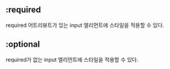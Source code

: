 ## :required

required 어트리뷰트가 있는 input 엘리먼트에 스타일을 적용할 수 있다.

## :optional

required가 없는 input 엘리먼트에 스타일을 적용할 수 있다.
